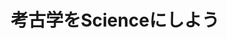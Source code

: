 ﻿---
title: "考古学をScienceにしよう"
category: "環境・社会理工学院"
vol: 24
interviewee: "亀井 宏行 "
url: ""
tags: ["探査","発掘"]
pdf: "24-6.pdf"
career: ""
pdfurl: "24-6/24-6.pdf"
preface: "亀井では発掘せずに地面の中が分かるような遺跡の探査方法の研究が進められている。その探査方法が実際に用いられた例として、静岡県の石ノ形古墳の話を伺った。"
---
